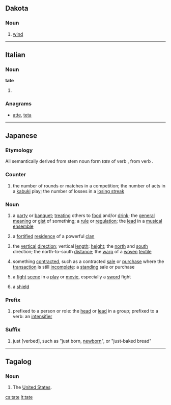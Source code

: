 {{also|täte}}
==Dakota==

===Noun===
{{head|dak|noun}}

# [[wind]]

----

==Italian==

===Noun===
'''tate''' {{f}}

# {{plural of|[[tata]]|lang=it}}

===Anagrams===
* [[atte#Italian|atte]], [[teta#Italian|teta]]

----

==Japanese==

===Etymology===
All semantically derived from stem noun form ''tate'' of verb {{term|lang=ja|立てる|tr=tateru||to stand something up, to set something up}}, from verb {{term|lang=ja|立つ|tr=tatsu||to stand, to be established, to be situated}}.

===Counter===
{{ja-pos|r|counter|hira=たて}}

# {{ja-def|立}} the number of rounds or matches in a competition; the number of acts in a [[kabuki]] play; the number of losses in a [[losing streak]]

===Noun===
{{ja-noun|r|hira=たて}}

# {{ja-def|立|立て}} a [[party]] or [[banquet]]; [[treating]] others to [[food]] and/or [[drink]]; the [[general]] [[meaning]] or [[gist]] of something; a [[rule]] or [[regulation]]; the [[lead]] in a [[musical]] [[ensemble]]
# {{ja-def|館}} a [[fortified]] [[residence]] of a powerful [[clan]]
# {{ja-def|縦|竪|経}} the [[vertical]] [[direction]]; vertical [[length]]: [[height]]; the [[north]] and [[south]] direction; the north-to-south [[distance]]; the [[warp]] of a [[woven]] [[textile]]
# {{ja-def|建|建て}} something [[contracted]], such as a contracted [[sale]] or [[purchase]] where the [[transaction]] is still [[incomplete]]: a [[standing]] sale or purchase
# {{ja-def|殺陣|立|立て}} a [[fight]] [[scene]] in a [[play]] or [[movie]], especially a [[sword]] fight
# {{ja-def|盾|楯}} a [[shield]]

===Prefix===
{{ja-pos|r|prefix|hira=たて}}

# {{ja-def|立|立て}} prefixed to a person or role: the [[head]] or [[lead]] in a group; prefixed to a verb: an [[intensifier]]

===Suffix===
{{ja-pos|r|suffix|hira=たて}}

# {{ja-def|立|立て}} just [verbed], such as {{l|ja|生まれる|生まれ}}'''{{Jpan|立て}}''' "just born, [[newborn]]", or {{l|ja|焼く|焼き}}'''{{Jpan|立て}}'''{{l|ja|の}}{{l|ja|パン}} "just-baked bread"

----

==Tagalog==

===Noun===
{{attention|tl|shouldn't this be "proper noun"?}}
{{tl-noun}}

# {{slang|lang=tl}} The [[United States|United States]].

[[cs:tate]]
[[lt:tate]]